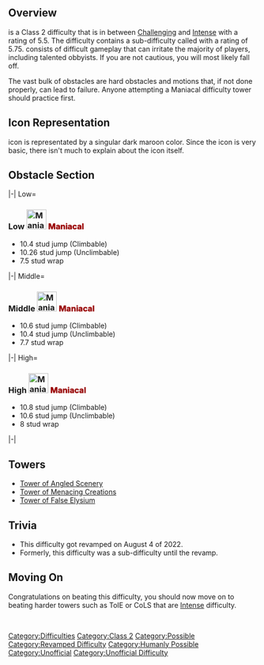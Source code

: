 {{Scrollbox|Notices='''Notice Scrollbox'''
{{Classic}}
{{Humanly Possible}}}}
==Overview==
{{NewDifficultyInfobox
|title1 = Maniacal
|image1 = ManiacalNew.png
|caption1 = Hard, I guess.
|class = [[:Category:Class 2|Class 2]]
|type = Normal Difficulty
|previous = {{Difficulty|Challenging}}
|next = {{Difficulty|Intense}}
|decal_id = Not Available
|main_difficulty = 

|date_added = 12/10/2020
|hex_color = #270000
|rbg_color = 39, 0, 0
|cmyk_color = 0%, 100%, 100%, 74%
|hsv_color = 0% ,100º, 26º
|hsl_color = 0%, 100º, 13º
|difficulty_range=Low to High|sub_difficulty(ies)={{Difficulty|Hectic}}|creator(s)=YataDev|rating=5.5|alt_previous={{Difficulty|Irritating}}|alt_next={{Difficulty|Hectic}}|rgb_color=34, 0, 0}}{{Difficulty|Maniacal}} is a Class 2 difficulty that is in between {{Class2Difficulties|Challenging}} [[w:c:jtoh:Challenging|Challenging]] and {{Class2Difficulties|Intense}} [[w:c:jtoh:Intense|Intense]] with a rating of 5.5. The difficulty contains a sub-difficulty called {{Difficulty|Hectic}} with a rating of 5.75. {{Difficulty|Maniacal}} consists of difficult gameplay that can irritate the majority of players, including talented obbyists. If you are not cautious, you will most likely fall off.

The vast bulk of obstacles are hard obstacles and motions that, if not done properly, can lead to failure. Anyone attempting a Maniacal difficulty tower should practice first.

==Icon Representation ==
{{Difficulty|Maniacal}} icon is representated by a singular dark maroon color. Since the icon is very basic, there isn't much to explain about the icon itself.

==Obstacle Section==
<tabber> 
|-| 
Low=
===Low [[File:ManiacalNew.png|frameless|40x40px]] <span style="background:linear-gradient(#990000,#990000); -webkit-background-clip:text !important; -webkit-text-fill-color:transparent;"><span style="text-shadow: #990000 0px 0.25px 1px;">Maniacal</span></span> ===
*10.4 stud jump (Climbable)
*10.26 stud jump (Unclimbable)
* 7.5 stud wrap
|-|
Middle=
===Middle [[File:ManiacalNew.png|frameless|40x40px]] <span style="background:linear-gradient(#990000,#990000); -webkit-background-clip:text !important; -webkit-text-fill-color:transparent;"><span style="text-shadow: #990000 0px 0.25px 1px;">Maniacal</span></span> ===
*10.6 stud jump (Climbable)
*10.4 stud jump (Unclimbable)
*7.7 stud wrap
|-|
High=
===High [[File:ManiacalNew.png|frameless|40x40px]] <span style="background:linear-gradient(#990000,#990000); -webkit-background-clip:text !important; -webkit-text-fill-color:transparent;"><span style="text-shadow: #990000 0px 0.25px 1px;">Maniacal</span></span> ===
*10.8 stud jump (Climbable)
*10.6 stud jump (Unclimbable)
*8 stud wrap
|-|
</tabber>

==Towers== 

*[[w:c:jtoh:Tower of Angled Scenery|Tower of Angled Scenery]]
*[[w:c:jtoh:Tower of Menacing Creations|Tower of Menacing Creations]]
*[[w:c:jtoh:Tower of False Elysium|Tower of False Elysium]]

==Trivia== 

*This difficulty got revamped on August 4 of 2022.
*Formerly, this difficulty was a sub-difficulty until the revamp.

==Moving On==
Congratulations on beating this difficulty, you should now move on to beating harder towers such as ToIE or CoLS that are {{Class2Difficulties|Intense}} [[w:c:jtoh:Intense|Intense]] difficulty. 

{{DifficultiesNavbox}}

<br />
[[Category:Difficulties]]
[[Category:Class 2]]
[[Category:Possible]]
[[Category:Revamped Difficulty]]
[[Category:Humanly Possible]]

[[Category:Unofficial]]
[[Category:Unofficial Difficulty]]